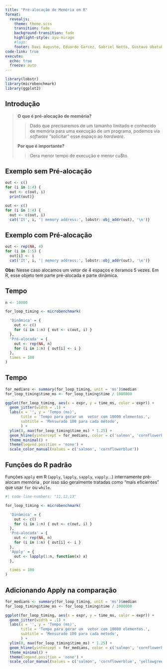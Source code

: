 ```yaml
---
title: "Pré-alocação de Memória em R"
format:
  revealjs:
    theme: theme.scss
    transition: fade
    background-transition: fade
    highlight-style: ayu-mirage
    #logo:
    footer: Davi Augusto, Eduardo Garcez, Gabriel Netto, Gustavo Ubatuba e João Arend.
code-link: true
execute:
  echo: true
  freeze: auto
---
```


```r

library(lobstr)
library(microbenchmark)
library(ggplot2)
```
## Introdução

> **O que é pré-alocação de memória?**
>
> > Dado que precisaremos de um tamanho limitado e conhecido de memória para uma execução de um programa, podemos via _software_ "solicitar" esse espaço ao _hardware_.
>
> **Por que é importante?**
>
>> Gera menor tempo de execução e menor cu$to.

## Exemplo sem Pré-alocação
```r
out <- c()
for (i in 1:4) {
  out <- c(out, i)
  print(out)}
```

```r
out <- c()
for (i in 1:4) {
  out <- c(out, i)
  cat('It', i, '| memory address:', lobstr::obj_addr(out), '\n')}
```

## Exemplo com Pré-alocação
```r
out <- rep(NA, 4)
for (i in 1:5) {
  out[i] <- i
  cat('It', i, '| memory address:', lobstr::obj_addr(out), '\n')}
```

**Obs:** Nesse caso alocamos um vetor de 4 espaços e iteramos 5 vezes.
Em R, esse objeto tem parte pré-alocada e parte dinâmica.

## Tempo
```r
n <- 10000

for_loop_timing <- microbenchmark(

  'Dinâmica' = {
    out <- c()
    for (i in 1:n) { out <- c(out, i) }
  },
  'Pré-alocada' = {
    out <- rep(NA, n)
    for (i in 1:n) { out[i] <- i }
  },
  times = 100
)

```

## Tempo
```r

for_medians <- summary(for_loop_timing, unit = 'ms')$median
for_loop_timing$time_ms <- for_loop_timing$time / 1000000

ggplot(for_loop_timing, aes(x = expr, y = time_ms, color = expr)) +
  geom_jitter(width = .1) +
  labs(x = '', y = 'Tempo (ms)',
       title = 'Tempo para gerar um  vetor com 10000 elementos.',
       subtitle = 'Mensurado 100 para cada método',
       ) +
  ylim(0, max(for_loop_timing$time_ms) * 1.25) +
  geom_hline(yintercept = for_medians, color = c('salmon', 'cornflowerblue')) +
  theme_minimal() +
  theme(legend.position = 'none') +
  scale_color_manual(values = c('salmon', 'cornflowerblue'))

```

## Funções do R padrão
Funções `apply` em R (`apply`, `lapply`, `sapply`, `vapply`...) internamente pré-alocam memória , por isso são geralmente tratadas como "mais eficientes" que usar `for` ou `while`.


```r
#| code-line-numbers: "11,12,13"

for_loop_timing <- microbenchmark(

  'Dinâmica' = {
    out <- c()
    for (i in 1:n) { out <- c(out, i) }
  },
  'Pré-alocada' = {
    out <- rep(NA, n)
    for (i in 1:n) { out[i] <- i }
  },
  'Apply' = {
    out <- lapply(1:n, function(x) x)
  },

  times = 100
)

```

## Adicionando Apply na comparação
```r

for_medians <- summary(for_loop_timing, unit = 'ms')$median
for_loop_timing$time_ms <- for_loop_timing$time / 1000000

ggplot(for_loop_timing, aes(x = expr, y = time_ms, color = expr)) +
  geom_jitter(width = .1) +
  labs(x = '', y = 'Tempo (ms)',
       title = 'Tempo para gerar um  vetor com 10000 elementos.',
       subtitle = 'Mensurado 100 para cada método',
       ) +
  ylim(0, max(for_loop_timing$time_ms) * 1.25) +
  geom_hline(yintercept = for_medians, color = c('salmon', 'cornflowerblue', 'yellowgreen')) +
  theme_minimal() +
  theme(legend.position = 'none') +
  scale_color_manual(values = c('salmon', 'cornflowerblue', 'yellowgreen'))
```

